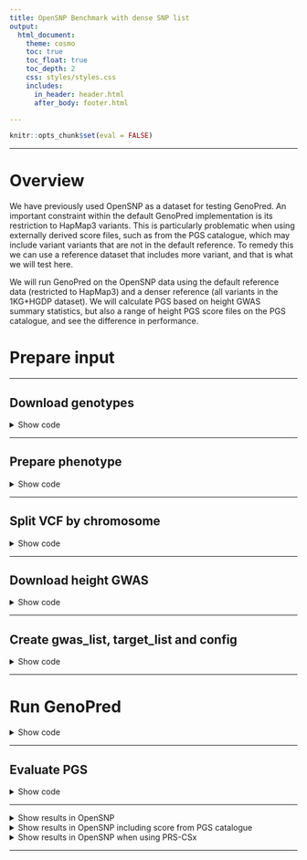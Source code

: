 ```yaml
---
title: OpenSNP Benchmark with dense SNP list
output: 
  html_document:
    theme: cosmo
    toc: true
    toc_float: true
    toc_depth: 2
    css: styles/styles.css
    includes:
      in_header: header.html
      after_body: footer.html

---
```


```r
knitr::opts_chunk$set(eval = FALSE)
```

***

# Overview

We have previously used OpenSNP as a dataset for testing GenoPred. An important constraint within the default GenoPred implementation is its restriction to HapMap3 variants. This is particularly problematic when using externally derived score files, such as from the PGS catalogue, which may include variant variants that are not in the default reference. To remedy this we can use a reference dataset that includes more variant, and that is what we will test here.

We will run GenoPred on the OpenSNP data using the default reference data (restricted to HapMap3) and a denser reference (all variants in the 1KG+HGDP dataset). We will calculate PGS based on height GWAS summary statistics, but also a range of height PGS score files on the PGS catalogue, and see the difference in performance.

# Prepare input

***

## Download genotypes

<details><summary>Show code</summary>

```bash
mkdir -p /users/k1806347/oliverpainfel/Data/OpenSNP/raw
cd /users/k1806347/oliverpainfel/Data/OpenSNP/raw
wget https://zenodo.org/records/1442755/files/CrowdAI_v3.tar.gz?download=1 
mv 'CrowdAI_v3.tar.gz?download=1' CrowdAI_v3.tar.gz
tar -xvzf CrowdAI_v3.tar.gz
rm CrowdAI_v3.tar.gz

# Use both training and testing data to maximise sample size for testing.
```

</details>

***

## Prepare phenotype

<details><summary>Show code</summary>

```r
library(data.table)

# Training 
train_dat <- fread('/users/k1806347/oliverpainfel/Data/OpenSNP/raw/CrowdAI_v3/training_set_details.txt')
train_dat$FID <- train_dat$id
train_dat$IID <- train_dat$id
train_dat <- train_dat[, c('FID', 'IID', 'height'), with = F]

# Test 
test_dat <- fread('/users/k1806347/oliverpainfel/Data/OpenSNP/raw/CrowdAI_v3/test_set_details_SECRET.txt')
test_dat$FID <- test_dat$id
test_dat$IID <- test_dat$id
test_dat <- test_dat[, c('FID', 'IID', 'height'), with = F]

all_dat<-rbind(train_dat, test_dat)
dir.create('/users/k1806347/oliverpainfel/Data/OpenSNP/processed/pheno', recursive = T)
write.table(
  all_dat,
  '/users/k1806347/oliverpainfel/Data/OpenSNP/processed/pheno/height.txt',
  col.names = T,
  row.names = F,
  quote = F
)
```

</details>

***

## Split VCF by chromosome

<details><summary>Show code</summary>

```bash
module add bcftools/1.12-gcc-13.2.0-python-3.11.6

# Create index
bcftools index /users/k1806347/oliverpainfel/Data/OpenSNP/raw/CrowdAI_v3/fullset/genotyping_data_fullset_train.vcf.gz

bcftools index /users/k1806347/oliverpainfel/Data/OpenSNP/raw/CrowdAI_v3/fullset/genotyping_data_fullset_test.vcf.gz

# Merge the vcfs for training and testing data
bcftools merge \
  /users/k1806347/oliverpainfel/Data/OpenSNP/raw/CrowdAI_v3/fullset/genotyping_data_fullset_train.vcf.gz \
  /users/k1806347/oliverpainfel/Data/OpenSNP/raw/CrowdAI_v3/fullset/genotyping_data_fullset_test.vcf.gz \
  -o /users/k1806347/oliverpainfel/Data/OpenSNP/raw/CrowdAI_v3/fullset/genotyping_data_fullset_merged.vcf.gz

# Now, split by chromosome using plink2
# Run on the command line within pipeline conda environment
mkdir /users/k1806347/oliverpainfel/Data/OpenSNP/processed/geno
for chr in $(seq 1 22);do
    /users/k1806347/oliverpainfel/Software/plink2 \
        --vcf /users/k1806347/oliverpainfel/Data/OpenSNP/raw/CrowdAI_v3/fullset/genotyping_data_fullset_merged.vcf.gz \
        --chr ${chr} \
        --out /users/k1806347/oliverpainfel/Data/OpenSNP/processed/geno/opensnp_merged.chr${chr} \
        --export vcf bgz
done
```

</details>

***

## Download height GWAS

<details><summary>Show code</summary>

```bash
# These are from the Yengo 2022 paper
mkdir -p /users/k1806347/oliverpainfel/Data/GWAS_sumstats/opensnp_test
wget --no-check-certificate -O /users/k1806347/oliverpainfel/Data/GWAS_sumstats/opensnp_test/yengo_2022_height_eur.txt https://ftp.ebi.ac.uk/pub/databases/gwas/summary_statistics/GCST90245001-GCST90246000/GCST90245992/GCST90245992_buildGRCh37.tsv
wget --no-check-certificate -O /users/k1806347/oliverpainfel/Data/GWAS_sumstats/opensnp_test/yengo_2022_height_eas.txt https://ftp.ebi.ac.uk/pub/databases/gwas/summary_statistics/GCST90245001-GCST90246000/GCST90245991/GCST90245991_buildGRCh37.tsv
```

</details>

***

## Create gwas_list, target_list and config

<details><summary>Show code</summary>

```r
setwd('/users/k1806347/oliverpainfel/Software/MyGit/GenoPred/pipeline')
library(data.table)

# Create config file for sparse configuration
conf <- c(
  'outdir: /users/k1806347/oliverpainfel/Data/OpenSNP/GenoPred/sparse_test',
  'config_file: misc/opensnp/config_sparse.yaml',
#  'gwas_list: misc/opensnp/gwas_list.txt',
  'score_list: misc/opensnp/score_list.txt',
  'target_list: misc/opensnp/target_list.txt',
#  'gwas_groups: misc/opensnp/gwas_groups.txt',
#  "pgs_methods: ['sbayesr']",
  'testing: chr22'
)

dir.create('misc/opensnp/', recursive = T)
dir.create('/users/k1806347/oliverpainfel/Data/OpenSNP/GenoPred', recursive = T)
write.table(conf, 'misc/opensnp/config_sparse.yaml', col.names = F, row.names = F, quote = F)

# Create config file for dense configuration
conf <- c(
  'outdir: /users/k1806347/oliverpainfel/Data/OpenSNP/GenoPred/dense_test',
  'refdir: /users/k1806347/oliverpainfel/Data/hgdp_1kg/genopred/ref',
  'config_file: misc/opensnp/config_dense.yaml',
#  'gwas_list: misc/opensnp/gwas_list.txt',
  'score_list: misc/opensnp/score_list.txt',
  'target_list: misc/opensnp/target_list.txt',
#  'gwas_groups: misc/opensnp/gwas_groups.txt',
#  "pgs_methods: ['sbayesr']",
  'testing: chr22'
)

dir.create('misc/opensnp/', recursive = T)
dir.create('/users/k1806347/oliverpainfel/Data/OpenSNP/GenoPred', recursive = T)
write.table(conf, 'misc/opensnp/config_dense.yaml', col.names = F, row.names = F, quote = F)

# Create target_list
target_list <- fread('example_input/target_list.txt')
target_list <- rbind(target_list,
                     data.table(name = 'opensnp',
                                path = '/users/k1806347/oliverpainfel/Data/OpenSNP/processed/geno/opensnp_merged',
                                type = 'vcf',
                                indiv_report = F))

target_list <- target_list[target_list$name == 'opensnp', ]

write.table(target_list, 'misc/opensnp/target_list.txt', col.names = T, row.names = F, quote = F, sep = ' ')

# Create gwas_list
gwas_list <- fread('example_input/gwas_list.txt')
gwas_list<-rbind(gwas_list, 
                 data.table(name='yengo_eur',
                            path = '/users/k1806347/oliverpainfel/Data/GWAS_sumstats/opensnp_test/yengo_2022_height_eur.txt',
                            population = 'EUR',
                            n = NA,
                            sampling = NA,
                            prevalence = NA,
                            mean = NA,
                            sd = NA,
                            label = "\"Yengo 2022 Height EUR\""))

gwas_list <- rbind(gwas_list,
                   data.table(name = 'yengo_eas', 
                              path = '/users/k1806347/oliverpainfel/Data/GWAS_sumstats/opensnp_test/yengo_2022_height_eas.txt',
                              population = 'EAS',
                              n = NA,
                              sampling = NA,
                              prevalence = NA,
                              mean = NA,
                              sd = NA,
                              label = "\"Yengo 2022 Height EAS\""))


gwas_list <- gwas_list[gwas_list$name %in% c('yengo_eur', 'yengo_eas'), ]

write.table(gwas_list, 'misc/opensnp/gwas_list.txt', col.names = T, row.names = F, quote = F, sep = ' ')

# Create gwas_groups
gwas_groups <- data.frame(
  name = 'height',
  gwas = 'yengo_eur,yengo_eas',
  label = "\"Yengo 2022 Height EUR+EAS\""
)

write.table(gwas_groups, 'misc/opensnp/gwas_groups.txt', col.names = T, row.names = F, quote = F, sep = ' ')

# Create score_list
score_list <- data.frame(
  name = 'PGS002804',
  path = NA,
  label = "\"Yengo 2022 Height EUR PGSC\""
)

write.table(score_list, 'misc/opensnp/score_list.txt', col.names=T, row.names=F, quote=F, sep=' ')

```

</details>

***

# Run GenoPred

<details><summary>Show code</summary>

```bash
snakemake --profile slurm --use-conda --configfile=misc/opensnp/config_sparse.yaml output_all -n 
snakemake --profile slurm --use-conda --configfile=misc/opensnp/config_dense.yaml output_all -n 
```

</details>

***

## Evaluate PGS

<details><summary>Show code</summary>

```r
# Test correlation between PGS and observed height

setwd('/users/k1806347/oliverpainfel/Software/MyGit/GenoPred/pipeline/')
library(data.table)
library(ggplot2)
library(cowplot)

source('../functions/misc.R')
source_all('../functions')

# Read in pheno data
pheno <- fread('/users/k1806347/oliverpainfel/Data/OpenSNP/processed/pheno/height.txt')

# Read in PGS
pgs <- read_pgs(config = 'misc/opensnp/config.yaml', name = 'opensnp')$opensnp

# Estimate correlation between pheno and pgs
cor <- NULL
for(pop_i in names(pgs)){
  for(gwas_i in names(pgs[[pop_i]])){
    for(pgs_method_i in names(pgs[[pop_i]][[gwas_i]])){
      pgs_i <- pgs[[pop_i]][[gwas_i]][[pgs_method_i]]
      pheno_pgs<-merge(pheno, pgs_i, by = c('FID','IID'))
      
      for(model_i in names(pgs_i)[-1:-2]){
        y <- scale(pheno_pgs$height)
        x <- scale(pheno_pgs[[model_i]])
        
        if(all(is.na(x))){
          next
        }
        
        coef_i <- coef(summary(mod <- lm(y ~ x)))
        
        tmp <- data.table(
          pop = pop_i,
          gwas = gwas_i,
          pgs_method = pgs_method_i,
          name = model_i,
          r = coef_i[2,1],
          se = coef_i[2,2],
          p = coef_i[2,4],
          n = nobs(mod))
      cor <- rbind(cor, tmp)
      
      }
    }
  }
}

# Save the results
dir.create('/scratch/prj/oliverpainfel/Data/OpenSNP/assoc')
write.csv(
  cor,
  '/scratch/prj/oliverpainfel/Data/OpenSNP/assoc/genopred-yengo-assoc.csv',
  row.names = F
)

# The European sample is the only one large enough for interpretable results. All other populations are <20 individuals
# Subset EUR results
cor_eur <- cor[cor$pop == 'EUR', ]

# Restrict to best and and pseudoval only
cor_eur_subset <- NULL
for(pop_i in unique(cor_eur$pop)){
  for(gwas_i in unique(cor_eur$gwas[cor_eur$pop == pop_i])){
    for(pgs_method_i in unique(cor_eur$pgs_method[cor_eur$pop == pop_i & cor_eur$gwas == gwas_i])){
      
      # Subset relevant results
      cor_eur_i <- cor_eur[
        cor_eur$pop == pop_i &
        cor_eur$gwas == gwas_i &
        cor_eur$pgs_method == pgs_method_i,]
  
      # Top R
      if(pgs_method_i %in% c('ptclump','ldpred2','megaprs','prscs','lassosum','dbslmm')){
        top_i <- cor_eur_i[which(cor_eur_i$r == max(cor_eur_i$r, na.rm = T))[1],]
        top_i$model <- 'Top'
        cor_eur_subset <- rbind(cor_eur_subset, top_i)
      }
      if(pgs_method_i %in% c('prscsx')){
        for(targ_i in unique(gsub('.*_','', gsub('_phi.*','',cor_eur_i$name)))){
          cor_eur_k<-cor_eur_i[grepl(paste0(targ_i,'_phi_'), cor_eur_i$name),]
          top_i <- cor_eur_k[which(cor_eur_k$r == max(cor_eur_k$r, na.rm = T))[1],]
          top_i$model <- 'Top'
          top_i$pgs_method<-paste0(top_i$pgs_method, " (", targ_i, ")")
          cor_eur_subset <- rbind(cor_eur_subset, top_i)
        }
      }  
      
      # PseudoVal
      if(pgs_method_i %in% c('ptclump','sbayesr','ldpred2','megaprs','prscs','lassosum','dbslmm','prscsx')){
        pseudo_param <- find_pseudo(config = 'misc/opensnp/config.yaml', gwas = gwas_i, pgs_method = pgs_method_i)
        pseudo_i <- cor_eur_i[grepl(paste0(pseudo_param,'$'), cor_eur_i$name),]
        pseudo_i$model <- 'Pseudo'
        if(pgs_method_i %in% c('prscsx')){
          pseudo_i$pgs_method<-paste0(pseudo_i$pgs_method, " (", gsub('.*_','', gsub(paste0('_',pseudo_param), '', pseudo_i$name)), ")")
        }
        cor_eur_subset <- rbind(cor_eur_subset, pseudo_i)
      }
      
      # External
      external_tmp<-cor_eur_i[cor_eur_i$pgs_method == 'external',]
      external_tmp$model <- 'External'
      cor_eur_subset <- rbind(cor_eur_subset, external_tmp)
      
    }
  }
}

# Plot the results
cor_eur_subset$model <- factor(cor_eur_subset$model, levels = c('Top','Pseudo','External'))
dir.create('/users/k1806347/oliverpainfel/Software/MyGit/GenoPred/docs/Images/OpenSNP')

# yengo_eur
plot_obj_eur <- 
  ggplot(cor_eur_subset[cor_eur_subset$gwas == 'yengo_eur',], aes(x = pgs_method, y = r, fill = model)) +
  geom_bar(stat = "identity", position = position_dodge2(preserve = "single"), width = 0.7) +
  geom_errorbar(
    aes(ymin = r - se, ymax = r + se),
    width = .2,
    position = position_dodge(width = 0.7)
  ) +
  labs(
    y = "Correlation (SE)",
    x = 'PGS Method',
    fill = 'Model',
    title = paste0("Yengo - EUR vs OpenSNP - EUR\n(N = ", cor_eur_subset$n[1], ")")
  ) +
  theme_half_open() +
  background_grid() +
  theme(axis.text.x = element_text(angle = 45, hjust = 1),
        plot.title = element_text(hjust = 0.5, size=12))

png('/users/k1806347/oliverpainfel/Software/MyGit/GenoPred/docs/Images/OpenSNP/genopred-yengo_eur.png',
    units = 'px',
    width = 2000,
    height = 1000,
    res = 300)

  plot_obj_eur

dev.off()

# yengo_eas
plot_obj_eas <- 
  ggplot(cor_eur_subset[cor_eur_subset$gwas == 'yengo_eas',], aes(x = pgs_method, y = r, fill = model)) +
    geom_bar(stat = "identity", position = position_dodge2(preserve = "single"), width = 0.7) +
    geom_errorbar(
      aes(ymin = r - se, ymax = r + se),
      width = .2,
      position = position_dodge(width = 0.7)
    ) +
    labs(
      y = "Correlation (SE)",
      x = 'PGS Method',
      fill = 'Model',
      title = paste0("Yengo - EAS vs OpenSNP - EUR\n(N = ", cor_eur_subset$n[1], ")")
    ) +
    theme_half_open() +
    background_grid() +
    theme(axis.text.x = element_text(angle = 45, hjust = 1),
          plot.title = element_text(hjust = 0.5, size=12))

png('/users/k1806347/oliverpainfel/Software/MyGit/GenoPred/docs/Images/OpenSNP/genopred-yengo_eas.png',
    units = 'px',
    width = 1200,
    height = 1000,
    res = 300)

  plot_obj_eas

dev.off()

# Make a plot comparing the yengo_eur results to the score file from PGS-catalogue
not_external <- unique(cor_eur_subset$pgs_method[cor_eur_subset$pgs_method != 'external'])
cor_eur_subset$pgs_method <- factor(cor_eur_subset$pgs_method, levels=c(not_external,'external'))

plot_obj_ext <- 
  ggplot(cor_eur_subset[cor_eur_subset$gwas == 'yengo_eur' | cor_eur_subset$gwas == 'PGS002804',], aes(x = pgs_method, y = r, fill = model)) +
  geom_bar(stat = "identity", position = position_dodge2(preserve = "single"), width = 0.7) +
  geom_errorbar(
    aes(ymin = r - se, ymax = r + se),
    width = .2,
    position = position_dodge(width = 0.7)
  ) +
  labs(
    y = "Correlation (SE)",
    x = 'PGS Method',
    fill = 'Model',
    title = paste0("Yengo - EUR vs OpenSNP - EUR\n(N = ", cor_eur_subset$n[1], ")")
  ) +
  theme_half_open() +
  background_grid() +
  geom_vline(xintercept = 7.5, linetype = 'dashed') +
  theme(axis.text.x = element_text(angle = 45, hjust = 1),
        plot.title = element_text(hjust = 0.5, size=12))

png('/users/k1806347/oliverpainfel/Software/MyGit/GenoPred/docs/Images/OpenSNP/genopred-yengo_eur-external.png',
    units = 'px',
    width = 2000,
    height = 1000,
    res = 300)
  
  plot_obj_ext

dev.off()

# Subset EAS results
cor_eas <- cor[cor$pop == 'EAS', ]
# Restrict to best and and pseudoval only
cor_eas_subset <- NULL
for(pop_i in unique(cor_eas$pop)){
  for(gwas_i in unique(cor_eas$gwas[cor_eas$pop == pop_i])){
    for(pgs_method_i in unique(cor_eas$pgs_method[cor_eas$pop == pop_i & cor_eas$gwas == gwas_i])){
      
      # Subset relevant results
      cor_eas_i <- cor_eas[
        cor_eas$pop == pop_i &
        cor_eas$gwas == gwas_i &
        cor_eas$pgs_method == pgs_method_i,]
  
      # Top R
      if(pgs_method_i %in% c('ptclump','ldpred2','megaprs','prscs','lassosum','dbslmm')){
        top_i <- cor_eas_i[which(cor_eas_i$r == max(cor_eas_i$r, na.rm = T))[1],]
        top_i$model <- 'Top'
        cor_eas_subset <- rbind(cor_eas_subset, top_i)
      }
      if(pgs_method_i %in% c('prscsx')){
        for(targ_i in unique(gsub('.*_','', gsub('_phi.*','',cor_eas_i$name)))){
          cor_eas_k<-cor_eas_i[grepl(paste0(targ_i,'_phi_'), cor_eas_i$name),]
          top_i <- cor_eas_k[which(cor_eas_k$r == max(cor_eas_k$r, na.rm = T))[1],]
          top_i$model <- 'Top'
          top_i$pgs_method<-paste0(top_i$pgs_method, " (", targ_i, ")")
          cor_eas_subset <- rbind(cor_eas_subset, top_i)
        }
      }
  
      # PseudoVal
      if(pgs_method_i %in% c('ptclump','sbayesr','ldpred2','megaprs','prscs','lassosum','dbslmm','prscsx')){
        pseudo_param <- find_pseudo(config = 'misc/opensnp/config.yaml', gwas = gwas_i, pgs_method = pgs_method_i)
        pseudo_i <- cor_eas_i[grepl(paste0(pseudo_param,'$'), cor_eas_i$name),]
        pseudo_i$model <- 'Pseudo'
        if(pgs_method_i %in% c('prscsx')){
          pseudo_i$pgs_method<-paste0(pseudo_i$pgs_method, " (", gsub('.*_','', gsub(paste0('_',pseudo_param), '', pseudo_i$name)), ")")
        }
        cor_eas_subset <- rbind(cor_eas_subset, pseudo_i)
      }
      
      # External
      external_tmp<-cor_eas_i[cor_eas_i$pgs_method == 'external',]
      external_tmp$model <- 'External'
      cor_eas_subset <- rbind(cor_eas_subset, external_tmp)
      
    }
  }
}

# Make a plot including PRS-CSx comparing in EUR and EAS OpenSNP individuals
cor_eur_eas_subset<-rbind(cor_eur_subset, cor_eas_subset)
cor_eur_eas_subset$pop<-paste0(cor_eur_eas_subset$pop, " (N = ", cor_eur_eas_subset$n, ")")

plot_obj_prscsx <- 
  ggplot(cor_eur_eas_subset[cor_eur_eas_subset$gwas %in% c('yengo_eur','yengo_eas','height'),], aes(x = pgs_method, y = r, colour = model)) +
  geom_point(stat = "identity", size = 4, position = position_dodge(width = 0.7)) +
  geom_errorbar(
    aes(ymin = r - se, ymax = r + se),
    width = .2,
    position = position_dodge(width = 0.7)
  ) +
  labs(
    y = "Correlation (SE)",
    x = 'PGS Method',
    colour = 'Model',
  ) +
  theme_half_open() +
  panel_border() +
  background_grid() +
  facet_grid(pop ~ gwas, scales = 'free', space = 'free_x') +
  theme(axis.text.x = element_text(angle = 45, hjust = 1),
        plot.title = element_text(hjust = 0.5, size=12))

png('/users/k1806347/oliverpainfel/Software/MyGit/GenoPred/docs/Images/OpenSNP/genopred-prscsx.png',
    units = 'px',
    width = 3000,
    height = 1500,
    res = 300)
  
  plot_obj_prscsx

dev.off()

```

</details>

***

<details><summary>Show results in OpenSNP</summary>

<div class="centered-container">
<div class="rounded-image-container" style="width: 60%;">
![Yengo - EUR PGS correlation with height in EUR OpenSNP ](Images/OpenSNP/genopred-yengo_eur.png)
</div>
</div>

***

<div class="centered-container">
<div class="rounded-image-container" style="width: 60%;">
![Yengo - EAS PGS correlation with height in EUR OpenSNP ](Images/OpenSNP/genopred-yengo_eas.png)
</div>
</div>

</details>

<details><summary>Show results in OpenSNP including score from PGS catalogue</summary>

<div class="centered-container">
<div class="rounded-image-container" style="width: 60%;">
![Yengo - EUR PGS correlation with height in EUR OpenSNP - Includes externally derived PGS ](Images/OpenSNP/genopred-yengo_eur-external.png)
</div>
</div>

<br/>

Note. 'external' is based on a larger GWAS (incl. 23andMe)

</details>

<details><summary>Show results in OpenSNP when using PRS-CSx</summary>

<div class="centered-container">
<div class="rounded-image-container" style="width: 60%;">
![Yengo - EUR/EAS PGS correlation with height in OpenSNP EUR and EAS populations ](Images/OpenSNP/genopred-prscsx.png)
</div>
</div>

<br/>

Note. 'external' is based on a larger GWAS (incl. 23andMe)

</details>

***
